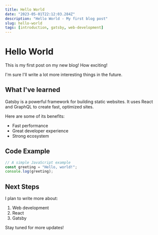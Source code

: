 ```yaml
---
title: Hello World
date: "2023-05-01T22:12:03.284Z"
description: "Hello World - My first blog post"
slug: hello-world
tags: [introduction, gatsby, web-development]
---
```


# Hello World

This is my first post on my new blog! How exciting!

I'm sure I'll write a lot more interesting things in the future.

## What I've learned

Gatsby is a powerful framework for building static websites. It uses React and GraphQL to create fast, optimized sites.

Here are some of its benefits:

- Fast performance
- Great developer experience
- Strong ecosystem

## Code Example

```js
// A simple JavaScript example
const greeting = "Hello, world!";
console.log(greeting);
```

## Next Steps

I plan to write more about:

1. Web development
2. React
3. Gatsby

Stay tuned for more updates! 